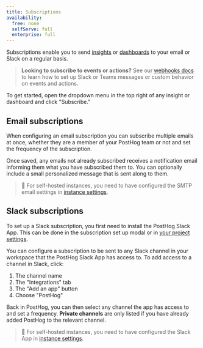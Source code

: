 ```yaml
---
title: Subscriptions
availability:
  free: none
  selfServe: full
  enterprise: full
---
```


Subscriptions enable you to send [insights](/docs/product-analytics/insights) or [dashboards](/docs/product-analytics/dashboards) to your email or Slack on a regular basis. 

> **Looking to subscribe to events or actions?** See our [webhooks docs](/docs/webhooks) to learn how to set up Slack or Teams messages or custom behavior on events and actions. 

To get started, open the dropdown menu in the top right of any insight or dashboard and click "Subscribe."

<ProductScreenshot
    imageLight = {newSubscriptionLight} 
    imageDark = {newSubscriptionDark}
    classes="rounded"
    alt="New Subscription Button"
/>

## Email subscriptions

When configuring an email subscription you can subscribe multiple emails at once, whether they are a member of your PostHog team or not and set the frequency of the subscription.

<ProductScreenshot
    imageLight = 'https://res.cloudinary.com/dmukukwp6/image/upload/v1715288461/posthog.com/contents/images/features/subscriptions/email-light.png' 
    imageDark = 'https://res.cloudinary.com/dmukukwp6/image/upload/v1715288461/posthog.com/contents/images/features/subscriptions/email-dark.png'
    classes="rounded"
    alt="New Subscription Button"
/>

Once saved, any emails not already subscribed receives a notification email informing them what you have subscribed them to. You can optionally include a small personalized message that is sent along to them.

> 🚧 For self-hosted instances, you need to have configured the SMTP email settings in [instance settings](/docs/self-host/configure/email).

## Slack subscriptions

To set up a Slack subscription, you first need to install the PostHog Slack App. This can be done in the subscription set up modal or in [your project settings](https://us.posthog.com/settings/project#integration-slack).

<ProductScreenshot
    imageLight = {slackAddLight} 
    imageDark = {slackAddDark}
    classes="rounded"
    alt="Add to Slack button"
/>

You can configure a subscription to be sent to any Slack channel in your workspace that the PostHog Slack App has access to. To add access to a channel in Slack, click:

1. The channel name
2. The "Integrations" tab
3. The "Add an app" button
4. Choose "PostHog"

Back in PostHog, you can then select any channel the app has access to and set a frequency. **Private channels** are only listed if you have already added PostHog to the relevant channel.

<ProductScreenshot
    imageLight = {slackSubsLight} 
    imageDark = {slackSubsDark}
    classes="rounded"
    alt="Slack channel selection"
/>

> 🚧 For self-hosted instances, you need to have configured the Slack App in [instance settings](/docs/self-host/configure/slack).
